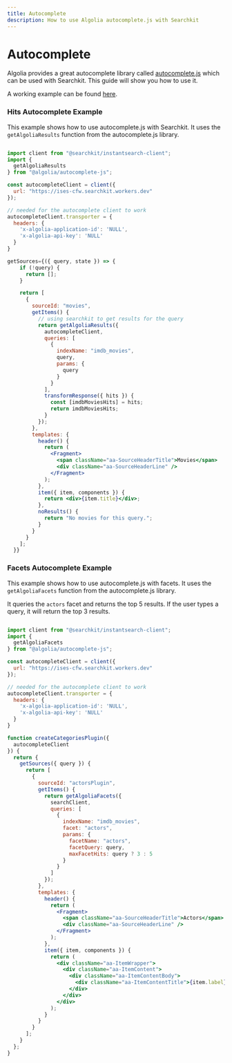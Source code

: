 ```yaml
---
title: Autocomplete
description: How to use Algolia autocomplete.js with Searchkit
---
```


# Autocomplete

Algolia provides a great autocomplete library called [autocomplete.js](https://github.com/algolia/autocomplete) which can be used with Searchkit. This guide will show you how to use it.

A working example can be found [here](/autocomplete).

### Hits Autocomplete Example

This example shows how to use autocomplete.js with Searchkit. It uses the `getAlgoliaResults` function from the autocomplete.js library.

```jsx

import client from "@searchkit/instantsearch-client";
import {
  getAlgoliaResults
} from "@algolia/autocomplete-js";

const autocompleteClient = client({
  url: "https://ises-cfw.searchkit.workers.dev"
});

// needed for the autocomplete client to work
autocompleteClient.transporter = {
  headers: {
    'x-algolia-application-id': 'NULL',
    'x-algolia-api-key': 'NULL'
  }
}

getSources={({ query, state }) => {
    if (!query) {
      return [];
    }

    return [
      {
        sourceId: "movies",
        getItems() {
          // using searchkit to get results for the query
          return getAlgoliaResults({
            autocompleteClient,
            queries: [
              {
                indexName: "imdb_movies",
                query,
                params: {
                  query
                }
              }
            ],
            transformResponse({ hits }) {
              const [imdbMoviesHits] = hits;
              return imdbMoviesHits;
            }
          });
        },
        templates: {
          header() {
            return (
              <Fragment>
                <span className="aa-SourceHeaderTitle">Movies</span>
                <div className="aa-SourceHeaderLine" />
              </Fragment>
            );
          },
          item({ item, components }) {
            return <div>{item.title}</div>;
          },
          noResults() {
            return "No movies for this query.";
          }
        }
      }
    ];
  }}
```

### Facets Autocomplete Example

This example shows how to use autocomplete.js with facets. It uses the `getAlgoliaFacets` function from the autocomplete.js library.

It queries the `actors` facet and returns the top 5 results. If the user types a query, it will return the top 3 results.

```jsx

import client from "@searchkit/instantsearch-client";
import {
  getAlgoliaFacets
} from "@algolia/autocomplete-js";

const autocompleteClient = client({
  url: "https://ises-cfw.searchkit.workers.dev"
});

// needed for the autocomplete client to work
autocompleteClient.transporter = {
  headers: {
    'x-algolia-application-id': 'NULL',
    'x-algolia-api-key': 'NULL'
  }
}

function createCategoriesPlugin({
  autocompleteClient
}) {
  return {
    getSources({ query }) {
      return [
        {
          sourceId: "actorsPlugin",
          getItems() {
            return getAlgoliaFacets({
              searchClient,
              queries: [
                {
                  indexName: "imdb_movies",
                  facet: "actors",
                  params: {
                    facetName: "actors",
                    facetQuery: query,
                    maxFacetHits: query ? 3 : 5
                  }
                }
              ]
            });
          },
          templates: {
            header() {
              return (
                <Fragment>
                  <span className="aa-SourceHeaderTitle">Actors</span>
                  <div className="aa-SourceHeaderLine" />
                </Fragment>
              );
            },
            item({ item, components }) {
              return (
                <div className="aa-ItemWrapper">
                  <div className="aa-ItemContent">
                    <div className="aa-ItemContentBody">
                      <div className="aa-ItemContentTitle">{item.label}</div>
                    </div>
                  </div>
                </div>
              );
            }
          }
        }
      ];
    }
  };
}
```


